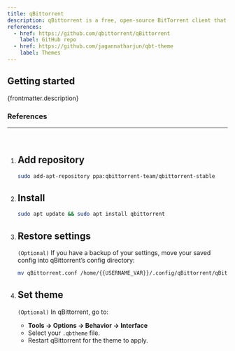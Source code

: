```yaml
---
title: qBittorrent
description: qBittorrent is a free, open-source BitTorrent client that is lightweight, cross-platform and supports all common BitTorrent protocols.
references:
  - href: https://github.com/qbittorrent/qBittorrent
    label: GitHub repo
  - href: https://github.com/jagannatharjun/qbt-theme
    label: Themes
---
```



## Getting started

<p>{frontmatter.description}</p>

### References

<ReferenceLinks references={frontmatter.references} />

---

<br />

<Steps>

1.  ## Add repository

    ```sh
    sudo add-apt-repository ppa:qbittorrent-team/qbittorrent-stable
    ```

2.  ## Install

    ```sh
    sudo apt update && sudo apt install qbittorrent
    ```

3.  ## Restore settings

    `(Optional)` If you have a backup of your settings, move your saved config into qBittorrent’s config directory:

    ```sh
    mv qBittorrent.conf /home/{{USERNAME_VAR}}/.config/qBittorrent/qBittorrent.conf
    ```

4.  ## Set theme

    `(Optional)` In qBittorrent, go to:

    - **Tools → Options → Behavior → Interface**
    - Select your `.qbtheme` file.
    - Restart qBittorrent for the theme to apply.

</Steps>
